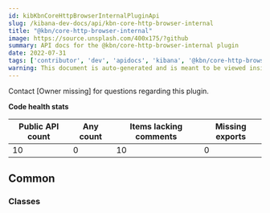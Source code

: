 ```yaml
---
id: kibKbnCoreHttpBrowserInternalPluginApi
slug: /kibana-dev-docs/api/kbn-core-http-browser-internal
title: "@kbn/core-http-browser-internal"
image: https://source.unsplash.com/400x175/?github
summary: API docs for the @kbn/core-http-browser-internal plugin
date: 2022-07-31
tags: ['contributor', 'dev', 'apidocs', 'kibana', '@kbn/core-http-browser-internal']
warning: This document is auto-generated and is meant to be viewed inside our experimental, new docs system. Reach out in #docs-engineering for more info.
---
```




Contact [Owner missing] for questions regarding this plugin.

**Code health stats**

| Public API count  | Any count | Items lacking comments | Missing exports |
|-------------------|-----------|------------------------|-----------------|
| 10 | 0 | 10 | 0 |

## Common

### Classes
<DocDefinitionList data={kbnCoreHttpBrowserInternalObj.common.classes}/>

